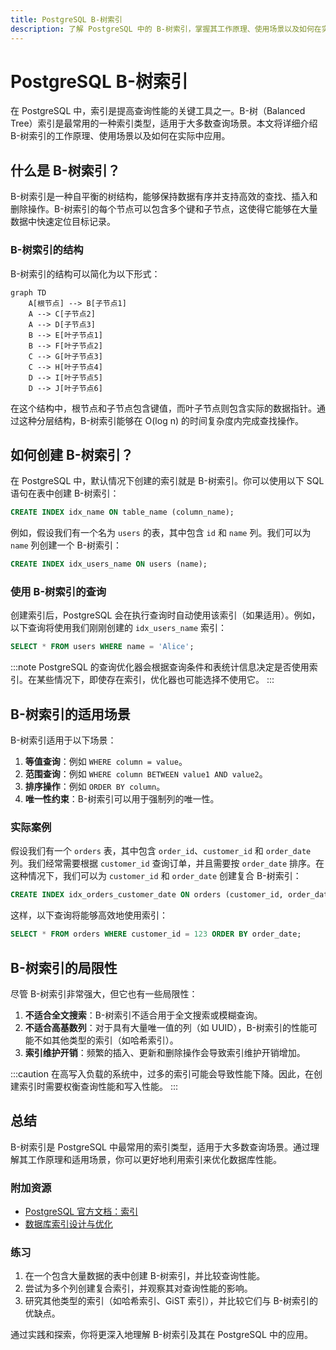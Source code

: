 ```yaml
---
title: PostgreSQL B-树索引
description: 了解 PostgreSQL 中的 B-树索引，掌握其工作原理、使用场景以及如何在实际中应用。
---
```


# PostgreSQL B-树索引

在 PostgreSQL 中，索引是提高查询性能的关键工具之一。B-树（Balanced Tree）索引是最常用的一种索引类型，适用于大多数查询场景。本文将详细介绍 B-树索引的工作原理、使用场景以及如何在实际中应用。

## 什么是 B-树索引？

B-树索引是一种自平衡的树结构，能够保持数据有序并支持高效的查找、插入和删除操作。B-树索引的每个节点可以包含多个键和子节点，这使得它能够在大量数据中快速定位目标记录。

### B-树索引的结构

B-树索引的结构可以简化为以下形式：

```mermaid
graph TD
    A[根节点] --> B[子节点1]
    A --> C[子节点2]
    A --> D[子节点3]
    B --> E[叶子节点1]
    B --> F[叶子节点2]
    C --> G[叶子节点3]
    C --> H[叶子节点4]
    D --> I[叶子节点5]
    D --> J[叶子节点6]
```

在这个结构中，根节点和子节点包含键值，而叶子节点则包含实际的数据指针。通过这种分层结构，B-树索引能够在 O(log n) 的时间复杂度内完成查找操作。

## 如何创建 B-树索引？

在 PostgreSQL 中，默认情况下创建的索引就是 B-树索引。你可以使用以下 SQL 语句在表中创建 B-树索引：

```sql
CREATE INDEX idx_name ON table_name (column_name);
```

例如，假设我们有一个名为 `users` 的表，其中包含 `id` 和 `name` 列。我们可以为 `name` 列创建一个 B-树索引：

```sql
CREATE INDEX idx_users_name ON users (name);
```

### 使用 B-树索引的查询

创建索引后，PostgreSQL 会在执行查询时自动使用该索引（如果适用）。例如，以下查询将使用我们刚刚创建的 `idx_users_name` 索引：

```sql
SELECT * FROM users WHERE name = 'Alice';
```

:::note
PostgreSQL 的查询优化器会根据查询条件和表统计信息决定是否使用索引。在某些情况下，即使存在索引，优化器也可能选择不使用它。
:::

## B-树索引的适用场景

B-树索引适用于以下场景：

1. **等值查询**：例如 `WHERE column = value`。
2. **范围查询**：例如 `WHERE column BETWEEN value1 AND value2`。
3. **排序操作**：例如 `ORDER BY column`。
4. **唯一性约束**：B-树索引可以用于强制列的唯一性。

### 实际案例

假设我们有一个 `orders` 表，其中包含 `order_id`、`customer_id` 和 `order_date` 列。我们经常需要根据 `customer_id` 查询订单，并且需要按 `order_date` 排序。在这种情况下，我们可以为 `customer_id` 和 `order_date` 创建复合 B-树索引：

```sql
CREATE INDEX idx_orders_customer_date ON orders (customer_id, order_date);
```

这样，以下查询将能够高效地使用索引：

```sql
SELECT * FROM orders WHERE customer_id = 123 ORDER BY order_date;
```

## B-树索引的局限性

尽管 B-树索引非常强大，但它也有一些局限性：

1. **不适合全文搜索**：B-树索引不适合用于全文搜索或模糊查询。
2. **不适合高基数列**：对于具有大量唯一值的列（如 UUID），B-树索引的性能可能不如其他类型的索引（如哈希索引）。
3. **索引维护开销**：频繁的插入、更新和删除操作会导致索引维护开销增加。

:::caution
在高写入负载的系统中，过多的索引可能会导致性能下降。因此，在创建索引时需要权衡查询性能和写入性能。
:::

## 总结

B-树索引是 PostgreSQL 中最常用的索引类型，适用于大多数查询场景。通过理解其工作原理和适用场景，你可以更好地利用索引来优化数据库性能。

### 附加资源

- [PostgreSQL 官方文档：索引](https://www.postgresql.org/docs/current/indexes.html)
- [数据库索引设计与优化](https://www.amazon.com/Database-Indexing-Design-Optimization-Performance/dp/0471777100)

### 练习

1. 在一个包含大量数据的表中创建 B-树索引，并比较查询性能。
2. 尝试为多个列创建复合索引，并观察其对查询性能的影响。
3. 研究其他类型的索引（如哈希索引、GiST 索引），并比较它们与 B-树索引的优缺点。

通过实践和探索，你将更深入地理解 B-树索引及其在 PostgreSQL 中的应用。